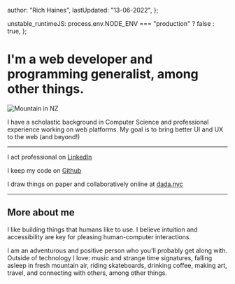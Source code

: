   author: "Rich Haines",
  lastUpdated: "13-06-2022",
};

  unstable_runtimeJS: process.env.NODE_ENV === "production" ? false : true,
};

# I'm a web developer and programming generalist, among other things.

![Mountain in NZ](/img/nz_mtn.jpg)

I have a scholastic background in Computer Science and professional experience working on web platforms. My goal is to bring better UI and UX to the web (and beyond!)

---

I act professional on [LinkedIn](https://www.linkedin.com/in/simonswill/)

I keep my code on [Github](https://www.github.com/bigredwill)

I draw things on paper and collaboratively online at [dada.nyc](https://dada.nyc/portraits/weerweerweer)

---

## More about me

I like building things that humans like to use. I believe intuition and accessibility are key for pleasing human-computer interactions.

I am an adventurous and positive person who you'll probably get along with. Outside of technology I love: music and strange time signatures, falling asleep in fresh mountain air, riding skateboards, drinking coffee, making art, travel, and connecting with others, among other things.
